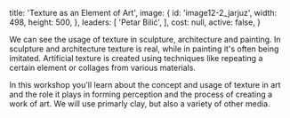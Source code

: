 
  title: 'Texture as an Element of Art',
  image: {
    id: 'image12-2_jarjuz',
    width: 498,
    height: 500,
  },
  leaders: [
    'Petar Bilić',
  ],
  cost: null,
  active: false,
}

We can see the usage of texture in sculpture, architecture and painting. In sculpture and architecture texture is real, while in painting it's often being imitated. Artificial texture is created using techniques like repeating a certain element or collages from various materials.

In this workshop you'll learn about the concept and usage of texture in art and the role it plays in forming perception and the process of creating a work of art. We will use primarly clay, but also a variety of other media.


